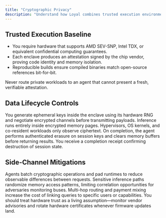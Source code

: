 ```yaml
---
title: "Cryptographic Privacy"
description: "Understand how Loyal combines trusted execution environments and reproducible builds to keep data sealed."
---
```


## Trusted Execution Baseline

- You require hardware that supports AMD SEV-SNP, Intel TDX, or equivalent confidential computing guarantees.
- Each enclave produces an attestation signed by the chip vendor, proving code identity and memory isolation.
- Reproducible builds ensure compiled binaries match open-source references bit-for-bit.

<Warning>
Never route private workloads to an agent that cannot present a fresh, verifiable attestation.
</Warning>

## Data Lifecycle Controls

<Steps>
<Step title="Session Initialization">
  You generate ephemeral keys inside the enclave using its hardware RNG and negotiate encrypted channels before transmitting payloads.
</Step>
<Step title="Isolated Processing">
  Inference runs entirely inside encrypted memory pages. Hypervisors, OS kernels, and co-resident workloads only observe ciphertext.
</Step>
<Step title="Secure Teardown">
  On completion, the agent performs authenticated erasure on session keys and clears memory buffers before returning results.

  <Check>
  You receive a completion receipt confirming destruction of session state.
  </Check>
</Step>
</Steps>

## Side-Channel Mitigations

<AccordionGroup>
<Accordion title="Timing">
  Agents batch cryptographic operations and pad runtimes to reduce observable differences between requests.
</Accordion>
<Accordion title="Memory Access">
  Sensitive inference paths randomize memory access patterns, limiting correlation opportunities for adversaries monitoring buses.
</Accordion>
<Accordion title="Traffic Analysis">
  Multi-hop routing and payment mixing increase the cost of linking queries to specific users or capabilities.
</Accordion>
</AccordionGroup>

<Info>
You should treat hardware trust as a living assumption—monitor vendor advisories and rotate hardware certificates whenever firmware updates land.
</Info>
